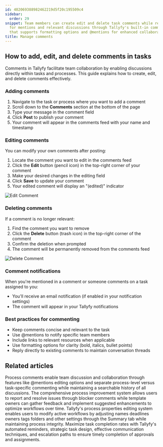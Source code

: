```yaml
---
id: 402069388982462219d5f20c195509c4
sidebar:
  order: 29
snippet: Team members can create edit and delete task comments while receiving notifications
  for mentions and relevant discussions through Tallyfy's built-in commenting system
  that supports formatting options and @mentions for enhanced collaboration.
title: Manage comments
---
```


## How to add, edit, and delete comments in tasks

Comments in Tallyfy facilitate team collaboration by enabling discussions directly within tasks and processes. This guide explains how to create, edit, and delete comments effectively.

### Adding comments

1. Navigate to the task or process where you want to add a comment
2. Scroll down to the **Comments** section at the bottom of the page
3. Type your message in the comment field
4. Click **Post** to publish your comment
5. Your comment will appear in the comments feed with your name and timestamp

### Editing comments

You can modify your own comments after posting:

1. Locate the comment you want to edit in the comments feed
2. Click the **Edit** button (pencil icon) in the top-right corner of your comment
3. Make your desired changes in the editing field
4. Click **Save** to update your comment
5. Your edited comment will display an "(edited)" indicator

![Edit Comment](https://screenshots.tallyfy.com/tallyfy%2Fpro%2Fdesktop-light-edit-comment.png)

### Deleting comments

If a comment is no longer relevant:

1. Find the comment you want to remove
2. Click the **Delete** button (trash icon) in the top-right corner of the comment
3. Confirm the deletion when prompted
4. The comment will be permanently removed from the comments feed

![Delete Comment](https://screenshots.tallyfy.com/tallyfy%2Fpro%2Fdesktop-light-delete-comment.png)

### Comment notifications

When you're mentioned in a comment or someone comments on a task assigned to you:
- You'll receive an email notification (if enabled in your notification settings)
- The comment will appear in your Tallyfy notifications

### Best practices for commenting

- Keep comments concise and relevant to the task
- Use @mentions to notify specific team members
- Include links to relevant resources when applicable
- Use formatting options for clarity (bold, italics, bullet points)
- Reply directly to existing comments to maintain conversation threads


## Related articles
<CardGrid>
<LinkTitleCard header="<b>Processes > Commenting processes</b>" href="/products/pro/tracking-and-tasks/processes/how-can-i-manage-comments-in-tallyfy/" > Process comments enable team discussion and collaboration through features like @mentions editing options and separate process-level versus task-specific commenting while maintaining a searchable history of all discussions. </LinkTitleCard>
<LinkTitleCard header="<b>Tasks > Report blockers and improvement feedback</b>" href="/products/pro/tracking-and-tasks/tasks/how-to-report-and-resolve-issues-in-tallyfy/" > The comprehensive process improvement system allows users to report and resolve issues through blocker comments while template owners can gather feedback and implement suggested enhancements to optimize workflows over time. </LinkTitleCard>
<LinkTitleCard header="<b>Edit Processes > Edit tasks and process properties</b>" href="/products/pro/tracking-and-tasks/processes/edit-processes/how-can-i-edit-tasks-and-processes-in-tallyfy/" > Tallyfy's process properties editing system enables users to modify active workflows by adjusting names deadlines owners tags folders and other settings through the Summary tab while maintaining process integrity. </LinkTitleCard>
<LinkTitleCard header="<b>How To > Ensure everyone in your team completes an approval or task</b>" href="/products/pro/tutorials/how-to/ensure-task-completion/" > Maximize task completion rates with Tallyfy's automated reminders, strategic task design, effective communication techniques, and escalation paths to ensure timely completion of approvals and assignments. </LinkTitleCard>
</CardGrid>
